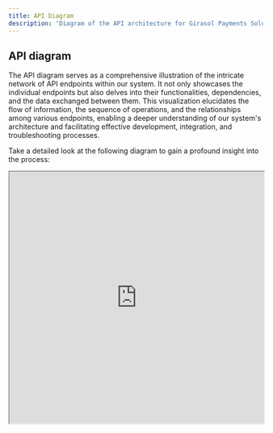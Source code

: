 ```yaml
---
title: API Diagram
description: 'Diagram of the API architecture for Girasol Payments Solutions.'
---
```


## API diagram

The API diagram serves as a comprehensive illustration of the intricate network of API endpoints within our system. It not only showcases the individual endpoints but also delves into their functionalities, dependencies, and the data exchanged between them. This visualization elucidates the flow of information, the sequence of operations, and the relationships among various endpoints, enabling a deeper understanding of our system's architecture and facilitating effective development, integration, and troubleshooting processes.

Take a detailed look at the following diagram to gain a profound insight into the process:

<iframe src="https://drive.google.com/file/d/1ETcJ_h6CHDzMMoLhguQJzI28DBjOML2C/preview?usp=sharing" width="100%" height="500px"> </iframe>